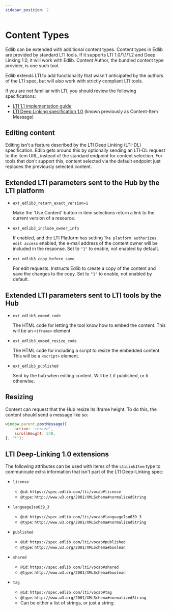 ```yaml
---
sidebar_position: 2
---
```


# Content Types

Edlib can be extended with additional content types. Content types in Edlib are provided by standard LTI tools. If it
supports LTI 1.0/1.1/1.2 and Deep Linking 1.0, it will work with Edlib. Content Author, the bundled content type
provider, is one such tool.

Edlib extends LTI to add functionality that wasn't anticipated by the authors of the LTI spec, but will also work with
strictly compliant LTI tools.

If you are not familiar with LTI, you should review the following specifications:

* [LTI 1.1 implementation guide](https://www.imsglobal.org/specs/ltiv1p1/implementation-guide)
* [LTI Deep Linking specification 1.0](https://www.imsglobal.org/specs/lticiv1p0/specification) (known previously as
  Content-Item Message)

## Editing content

Editing isn't a feature described by the LTI Deep Linking (LTI-DL) specification. Edlib gets around this by optionally
sending an LTI-DL request to the item URL, instead of the standard endpoint for content selection. For tools that don't
support this, content selected via the default endpoint just replaces the previously selected content.

## Extended LTI parameters sent to the Hub by the LTI platform

* `ext_edlib3_return_exact_version=1`

  Make the 'Use Content' button in item selections return a link to the current version of a resource.

* `ext_edlib3_include_owner_info`

  If enabled, and the LTI Platform has setting `The platform authorizes edit access` enabled, the e-mail address of
  the content owner will be included in the response. Set to `"1"` to enable, not enabled by default.

* `ext_edlib3_copy_before_save`

  For edit requests. Instructs Edlib to create a copy of the content and save the changes to the copy.
  Set to `"1"` to enable, not enabled by default.

## Extended LTI parameters sent to LTI tools by the Hub

* `ext_edlib3_embed_code`

  The HTML code for letting the tool know how to embed the content. This will be an `<iframe>` element.
  
* `ext_edlib3_embed_resize_code`

  The HTML code for including a script to resize the embedded content. This will be a `<script>` element.

* `ext_edlib3_published`

  Sent by the hub when editing content. Will be `1` if published, or `0` otherwise.

## Resizing

Content can request that the Hub resize its iframe height. To do this, the content should send a message like so:

```javascript
window.parent.postMessage({
    action: 'resize',
    scrollHeight: 640,
}, '*');
```

## LTI Deep-Linking 1.0 extensions

The following attributes can be used with items of the `LtiLinkItem` type to communicate extra information that isn't
part of the LTI Deep-Linking spec:

* `license`
    * `@id`: `https://spec.edlib.com/lti/vocab#license`
    * `@type`: `http://www.w3.org/2001/XMLSchema#normalizedString`

* `languageIso639_3`
    * `@id`: `https://spec.edlib.com/lti/vocab#languageIso639_3`
    * `@type`: `http://www.w3.org/2001/XMLSchema#normalizedString`

* `published`
    * `@id`: `https://spec.edlib.com/lti/vocab#published`
    * `@type`: `http://www.w3.org/2001/XMLSchema#boolean`

* `shared`
    * `@id`: `https://spec.edlib.com/lti/vocab#shared`
    * `@type`: `http://www.w3.org/2001/XMLSchema#boolean`

* `tag`
    * `@id`: `https://spec.edlib.com/lti/vocab#tag`
    * `@type`: `http://www.w3.org/2001/XMLSchema#normalizedString`
    * Can be either a list of strings, or just a string.
